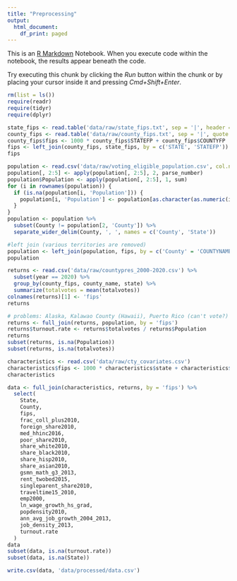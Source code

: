 ```yaml
---
title: "Preprocessing"
output:
  html_document:
    df_print: paged
---
```


This is an [R Markdown](http://rmarkdown.rstudio.com) Notebook. When you execute code within the notebook, the results appear beneath the code. 

Try executing this chunk by clicking the *Run* button within the chunk or by placing your cursor inside it and pressing *Cmd+Shift+Enter*. 

```r
rm(list = ls())
require(readr)
require(tidyr)
require(dplyr)
```

```r
state_fips <- read.table('data/raw/state_fips.txt', sep = '|', header = T)
county_fips <- read.table('data/raw/county_fips.txt', sep = '|', quote = '', header = T)
county_fips$fips <- 1000 * county_fips$STATEFP + county_fips$COUNTYFP
fips <- left_join(county_fips, state_fips, by = c('STATE', 'STATEFP'))
fips
```

```r
population <- read.csv('data/raw/voting_eligible_population.csv', col.names = c('County', 'MaleAdultNative', 'MaleAdultNaturalized', 'FemaleAdultNative', 'FemaleAdultNaturalized'))
population[, 2:5] <- apply(population[, 2:5], 2, parse_number)
population$Population <- apply(population[, 2:5], 1, sum)
for (i in rownames(population)) {
  if (is.na(population[i, 'Population'])) {
    population[i, 'Population'] <- population[as.character(as.numeric(i) + 1), 'Population']
  }
}
population <- population %>%
  subset(County != population[2, 'County']) %>%
  separate_wider_delim(County, ', ', names = c('County', 'State'))

#left join (various territories are removed)
population <- left_join(population, fips, by = c('County' = 'COUNTYNAME', 'State' = 'STATE_NAME'))
population
```

```r
returns <- read.csv('data/raw/countypres_2000-2020.csv') %>%
  subset(year == 2020) %>%
  group_by(county_fips, county_name, state) %>%
  summarize(totalvotes = mean(totalvotes))
colnames(returns)[1] <- 'fips'
returns
```

```r
# problems: Alaska, Kalawao County (Hawaii), Puerto Rico (can't vote?)
returns <- full_join(returns, population, by = 'fips')
returns$turnout.rate <- returns$totalvotes / returns$Population
returns
subset(returns, is.na(Population))
subset(returns, is.na(totalvotes))
```

```r
characteristics <- read.csv('data/raw/cty_covariates.csv')
characteristics$fips <- 1000 * characteristics$state + characteristics$county
characteristics
```

```r
data <- full_join(characteristics, returns, by = 'fips') %>%
  select(
    State,
    County,
    fips,
    frac_coll_plus2010,
    foreign_share2010,
    med_hhinc2016,
    poor_share2010,
    share_white2010,
    share_black2010,
    share_hisp2010,
    share_asian2010,
    gsmn_math_g3_2013,
    rent_twobed2015,
    singleparent_share2010,
    traveltime15_2010,
    emp2000,
    ln_wage_growth_hs_grad,
    popdensity2010,
    ann_avg_job_growth_2004_2013,
    job_density_2013,
    turnout.rate
  )
data
subset(data, is.na(turnout.rate))
subset(data, is.na(State))

write.csv(data, 'data/processed/data.csv')
```
